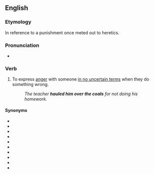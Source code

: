 ==English==

===Etymology===
In reference to a punishment once meted out to heretics. <!--Chambers 1908-->

===Pronunciation===
* {{audio|en|en-au-haul someone over the coals.ogg|Audio (AU)}}

===Verb===
{{head|en|verb}}

# {{lb|en|chiefly|UK|idiomatic}} To express [[anger]] with someone [[in no uncertain terms]] when they do something wrong.
#: ''The teacher '''hauled him over the coals''' for not doing his homework.''

====Synonyms====
* {{l|en|berate}}
* {{l|en|dressing-down|give someone a dressing down}}
* {{l|en|telling off|give someone a telling off}}
* {{l|en|rake someone over the coals}}
* {{l|en|read someone the riot act}}
* {{l|en|scold}}
* {{l|en|tell off|tell someone off}}
* {{l|en|tear a strip off someone}}
* {{l|en|tear someone a new one}}
* {{l|en|tear someone a new asshole}}